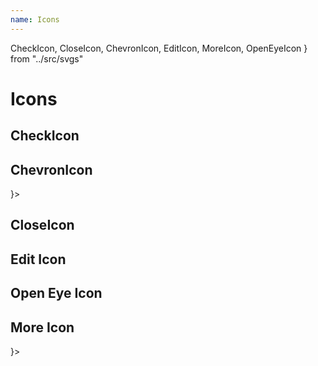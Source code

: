 ```yaml
---
name: Icons
---
```


  CheckIcon,
  CloseIcon,
  ChevronIcon,
  EditIcon,
  MoreIcon,
  OpenEyeIcon
} from "../src/svgs"

# Icons

## CheckIcon
<Playground>
  <CheckIcon />
</Playground>

## ChevronIcon
<Playground>
  <Join separator={<Separator m={1} />}>
    <ChevronIcon direction="left" />
    <ChevronIcon direction="right" />
    <ChevronIcon direction="up" />
    <ChevronIcon direction="down" />
    <ChevronIcon direction="rotate(0)" />
    <ChevronIcon direction="rotate(90)" />
  </Join>
</Playground>

## CloseIcon
<Playground>
  <CloseIcon />
</Playground>

## Edit Icon
<Playground>
  <EditIcon />
</Playground>

## Open Eye Icon
<Playground>
  <OpenEyeIcon />
</Playground>

## More Icon
<Playground>
  <Join separator={<Separator m={1} />}>
    <MoreIcon />
    <MoreIcon fill={color("purple100")} />
  </Join>
</Playground>

